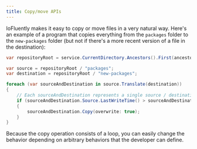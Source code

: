 ```yaml
---
title: Copy/move APIs
---
```


IoFluently makes it easy to copy or move files in a very natural way. Here's an example of a program that copies everything from the `packages` folder to the `new-packages` folder (but not if there's a more recent version of a file in the destination):

```csharp
var repositoryRoot = service.CurrentDirectory.Ancestors().First(ancestor => (ancestor / ".git").Exists());

var source = repositoryRoot / "packages";
var destination = repositoryRoot / "new-packages";

foreach (var sourceAndDestination in source.Translate(destination))
{
    // Each sourceAndDestination represents a single source / destination pair.
    if (sourceAndDestination.Source.LastWriteTime() > sourceAndDestination.Destination.LastWriteTime())
    {
        sourceAndDestination.Copy(overwrite: true);
    }
}
```

Because the copy operation consists of a loop, you can easily change the behavior depending on arbitrary behaviors that the developer can define.
